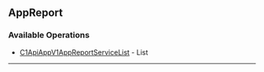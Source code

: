 
## AppReport

### Available Operations

* [C1ApiAppV1AppReportServiceList](/resources/app_report/c1_api_app_v1_app_report_service_list) - List

---
<C1ApiAppV1AppReportServiceList />
